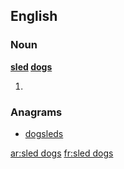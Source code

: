 ==English==

===Noun===
'''[[sled]] [[dog]]s'''

# {{plural of|sled dog}}

===Anagrams===
* [[dogsleds#English|dogsleds]]

[[ar:sled dogs]]
[[fr:sled dogs]]